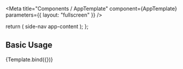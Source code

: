 

<Meta
  title="Components / AppTemplate"
  component={AppTemplate}
  parameters={{
    layout: "fullscreen"
  }}
/>

  return (
    <AppTemplate>
      <AppArea area="side-nav">
        <Flex color="white" bg="red" height="100vh" width="240px" alignItems="center" justifyContent="center">
          side-nav
        </Flex>
      </AppArea>
      <AppArea area="app-content">
        <Flex color="white" bg="blue" height="100vh" alignItems="center" justifyContent="center">
          app-content
        </Flex>
      </AppArea>
    </AppTemplate>
  );
};

## Basic Usage

<Canvas>
  <Story name="AppTemplate" args={{}}>
    {Template.bind({})}
  </Story>
</Canvas>
